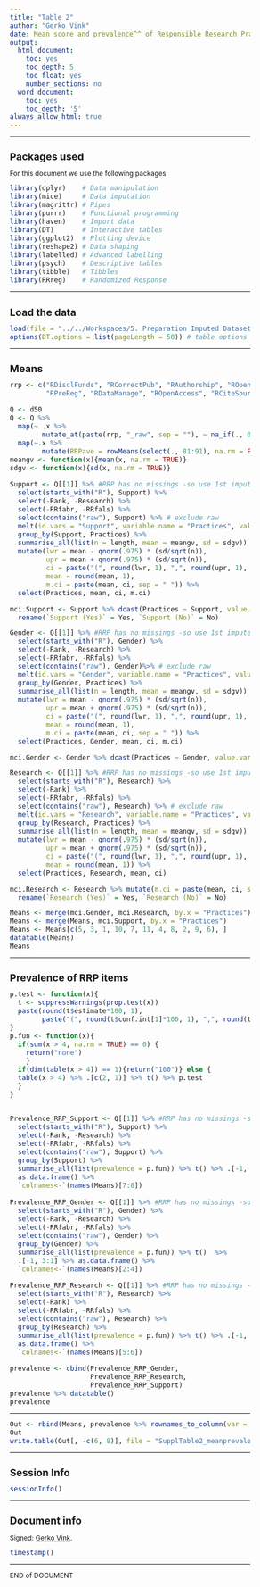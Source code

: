 ```yaml
---
title: "Table 2"
author: "Gerko Vink"
date: Mean score and prevalence^^ of Responsible Research Practices (RRP) stratified by Disciplinary Gender, Research and Research without NA
output:
  html_document:
    toc: yes
    toc_depth: 5
    toc_float: yes
    number_sections: no
  word_document:
    toc: yes
    toc_depth: '5'
always_allow_html: true
---
```


<style type="text/css">
  
body{ /* Normal  */
  font-size: 12px;
  }
td {  /* Table  */
  font-size: 12px;
}
h1.title {
  font-size: 18px;
  color: DarkBlue;
}
h1 { /* Header 1 */
  font-size: 18px;
}
h2 { /* Header 2 */
  font-size: 18px;
}
h3 { /* Header 3 */
  font-size: 18px;
}
code.r{ /* Code block */
  font-size: 12px;
}
pre { /* Code block - determines code spacing between lines */
  font-size: 14px;
}
</style>


---

# Packages used
For this document we use the following packages
```r
library(dplyr)    # Data manipulation
library(mice)     # Data imputation
library(magrittr) # Pipes
library(purrr)    # Functional programming
library(haven)    # Import data
library(DT)       # Interactive tables
library(ggplot2)  # Plotting device
library(reshape2) # Data shaping
library(labelled) # Advanced labelling
library(psych)    # Descriptive tables
library(tibble)   # Tibbles
library(RRreg)    # Randomized Response
```

---

# Load the data
```r
load(file = "../../Workspaces/5. Preparation Imputed Datasets.Rdata")
options(DT.options = list(pageLength = 50)) # table options
```

---

# Means
```r

rrp <- c("RDisclFunds", "RCorrectPub", "RAuthorship", "ROpenData", "RKeepRecord", 
         "RPreReg", "RDataManage", "ROpenAccess", "RCiteSource", "ROpenCode", "RErrorCheck")

Q <- d50
Q <- Q %>% 
  map(~ .x %>% 
        mutate_at(paste(rrp, "_raw", sep = ""), ~ na_if(., 0))) %>% 
  map(~.x %>% 
        mutate(RRPave = rowMeans(select(., 81:91), na.rm = FALSE)))
meangv <- function(x){mean(x, na.rm = TRUE)}
sdgv <- function(x){sd(x, na.rm = TRUE)}

Support <- Q[[1]] %>% #RRP has no missings -so use 1st imputed set
  select(starts_with("R"), Support) %>% 
  select(-Rank, -Research) %>% 
  select(-RRfabr, -RRfals) %>% 
  select(contains("raw"), Support) %>% # exclude raw
  melt(id.vars = "Support", variable.name = "Practices", value.name = "Response") %>% 
  group_by(Support, Practices) %>% 
  summarise_all(list(n = length, mean = meangv, sd = sdgv)) %>% 
  mutate(lwr = mean - qnorm(.975) * (sd/sqrt(n)),
         upr = mean + qnorm(.975) * (sd/sqrt(n)),
         ci = paste("(", round(lwr, 1), ",", round(upr, 1), ")", sep = ""),
         mean = round(mean, 1),
         m.ci = paste(mean, ci, sep = " ")) %>% 
  select(Practices, mean, ci, m.ci) 

mci.Support <- Support %>% dcast(Practices ~ Support, value.var = "m.ci") %>% 
  rename(`Support (Yes)` = Yes, `Support (No)` = No)
```
```r
Gender <- Q[[1]] %>% #RRP has no missings -so use 1st imputed set
  select(starts_with("R"), Gender) %>% 
  select(-Rank, -Research) %>% 
  select(-RRfabr, -RRfals) %>% 
  select(contains("raw"), Gender)%>% # exclude raw
  melt(id.vars = "Gender", variable.name = "Practices", value.name = "Response") %>% 
  group_by(Gender, Practices) %>% 
  summarise_all(list(n = length, mean = meangv, sd = sdgv)) %>% 
  mutate(lwr = mean - qnorm(.975) * (sd/sqrt(n)),
         upr = mean + qnorm(.975) * (sd/sqrt(n)),
         ci = paste("(", round(lwr, 1), ",", round(upr, 1), ")", sep = ""),
         mean = round(mean, 1),
         m.ci = paste(mean, ci, sep = " ")) %>% 
  select(Practices, Gender, mean, ci, m.ci) 

mci.Gender <- Gender %>% dcast(Practices ~ Gender, value.var = "m.ci") %>% .[, c(1, 4, 3, 2)]
```

```r
Research <- Q[[1]] %>% #RRP has no missings -so use 1st imputed set
  select(starts_with("R"), Research) %>% 
  select(-Rank) %>% 
  select(-RRfabr, -RRfals) %>% 
  select(contains("raw"), Research) %>% # exclude raw
  melt(id.vars = "Research", variable.name = "Practices", value.name = "Response") %>% 
  group_by(Research, Practices) %>% 
  summarise_all(list(n = length, mean = meangv, sd = sdgv)) %>% 
  mutate(lwr = mean - qnorm(.975) * (sd/sqrt(n)),
         upr = mean + qnorm(.975) * (sd/sqrt(n)),
         ci = paste("(", round(lwr, 1), ",", round(upr, 1), ")", sep = ""),
         mean = round(mean, 1)) %>% 
  select(Practices, Research, mean, ci) 

mci.Research <- Research %>% mutate(m.ci = paste(mean, ci, sep = " ")) %>% dcast(Practices ~ Research, value.var = "m.ci") %>% 
  rename(`Research (Yes)` = Yes, `Research (No)` = No)
```

```r
Means <- merge(mci.Gender, mci.Research, by.x = "Practices")
Means <- merge(Means, mci.Support, by.x = "Practices")
Means <- Means[c(5, 3, 1, 10, 7, 11, 4, 8, 2, 9, 6), ]
datatable(Means)
Means
```

---

# Prevalence of RRP items
```r
p.test <- function(x){
  t <- suppressWarnings(prop.test(x))
  paste(round(t$estimate*100, 1),
        paste("(", round(t$conf.int[1]*100, 1), ",", round(t$conf.int[2]*100, 1), ")", sep = ""))
}
p.fun <- function(x){
  if(sum(x > 4, na.rm = TRUE) == 0) {
    return("none")
    } 
  if(dim(table(x > 4)) == 1){return("100")} else {
  table(x > 4) %>% .[c(2, 1)] %>% t() %>% p.test
  }
}


Prevalence_RRP_Support <- Q[[1]] %>% #RRP has no missings -so use 1st imputed set
  select(starts_with("R"), Support) %>% 
  select(-Rank, -Research) %>% 
  select(-RRfabr, -RRfals) %>% 
  select(contains("raw"), Support) %>%
  group_by(Support) %>% 
  summarise_all(list(prevalence = p.fun)) %>% t() %>% .[-1, ] %>% 
  as.data.frame() %>% 
  `colnames<-`(names(Means)[7:8])
  
Prevalence_RRP_Gender <- Q[[1]] %>% #RRP has no missings -so use 1st imputed set
  select(starts_with("R"), Gender) %>% 
  select(-Rank, -Research) %>% 
  select(-RRfabr, -RRfals) %>% 
  select(contains("raw"), Gender) %>%
  group_by(Gender) %>% 
  summarise_all(list(prevalence = p.fun)) %>% t()  %>% 
  .[-1, 3:1] %>% as.data.frame() %>% 
  `colnames<-`(names(Means)[2:4])

Prevalence_RRP_Research <- Q[[1]] %>% #RRP has no missings -so use 1st imputed set
  select(starts_with("R"), Research) %>% 
  select(-Rank) %>% 
  select(-RRfabr, -RRfals) %>% 
  select(contains("raw"), Research) %>%
  group_by(Research) %>% 
  summarise_all(list(prevalence = p.fun)) %>% t() %>% .[-1, ] %>% 
  as.data.frame() %>% 
  `colnames<-`(names(Means)[5:6])

prevalence <- cbind(Prevalence_RRP_Gender, 
                    Prevalence_RRP_Research, 
                    Prevalence_RRP_Support) 
prevalence %>% datatable()
prevalence
```


---

```r
Out <- rbind(Means, prevalence %>% rownames_to_column(var = "Practices"))[c(1,12, 2, 13, 3, 14, 4, 15, 5, 16, 6, 17, 7, 18, 8, 19, 9, 20, 10, 21, 11, 22), ]
Out
write.table(Out[, -c(6, 8)], file = "SupplTable2_meanprevalence.txt", sep = "\t")

```

---

# Session Info
```r
sessionInfo()
```

---

# Document info
Signed: 
[Gerko Vink](https://www.gerkovink.com), 

```r
timestamp()
```

---

END of DOCUMENT